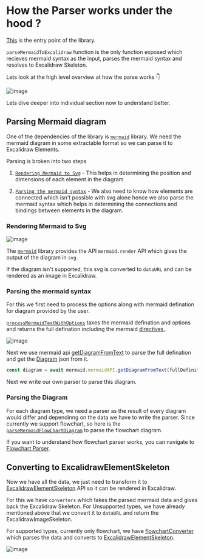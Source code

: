 # How the Parser works under the hood ?

[This](https://github.com/excalidraw/mermaid-to-excalidraw/blob/master/src/index.ts) is the entry point of the library.


`parseMermaidToExcalidraw` function is the only function exposed which recieves mermaid syntax as the input, parses the mermaid syntax and resolves to Excalidraw Skeleton.

Lets look at the high level overview at how the parse works :point_down:

![image](https://github.com/excalidraw/excalidraw/assets/11256141/18b34873-af75-4ac5-8102-4c43e3626515)


Lets dive deeper into individual section now to understand better.

## Parsing Mermaid diagram

One of the dependencies of the library is [`mermaid`](https://www.npmjs.com/package/mermaid) library.
We need the mermaid diagram in some extractable format so we can parse it to Excalidraw Elements.

Parsing is broken into two steps
1. [`Rendering Mermaid to Svg`](/docs/@excalidraw/mermaid-to-excalidraw/codebase/parser#rendering-mermaid-to-svg) - This helps in determining the position and dimensions of each element in the diagram

2. [`Parsing the mermaid syntax`](/docs/@excalidraw/mermaid-to-excalidraw/codebase/parser#parsing-the-mermaid-syntax) - We also need to know how elements are connected which isn't possible with svg alone hence we also parse the mermaid syntax which helps in determining the connections and bindings between elements in the diagram.

### Rendering Mermaid to Svg

![image](https://github.com/excalidraw/excalidraw/assets/11256141/ce4ae2bb-a37a-4018-9122-fe1afcb9f1cb)

The [`mermaid`](https://www.npmjs.com/package/mermaid) library provides the API `mermaid.render` API which gives the output of the diagram in `svg`.


If the diagram isn't supported, this svg is converted to `dataURL` and can be rendered as an image in Excalidraw.


### Parsing the mermaid syntax

For this we first need to process the options along with mermaid defination for diagram provided by the user.

[`processMermaidTextWithOptions`](https://github.com/excalidraw/mermaid-to-excalidraw/blob/master/src/parseMermaid.ts#L13) takes the mermaid defination and options and returns the full defination including the mermaid [directives ](https://mermaid.js.org/config/directives.html).

![image](https://github.com/excalidraw/excalidraw/assets/11256141/98ad1d50-9cae-4b4c-8714-dc30a0475ef2)

Next we use mermaid api [getDiagramFromText](https://github.com/mermaid-js/mermaid/blob/00d06c7282a701849793680c1e97da1cfdfcce62/packages/mermaid/src/Diagram.ts#L80) to parse the full defination and get the [Diagram](https://github.com/mermaid-js/mermaid/blob/00d06c7282a701849793680c1e97da1cfdfcce62/packages/mermaid/src/Diagram.ts#L15) json from it.

```js
const diagram = await mermaid.mermaidAPI.getDiagramFromText(fullDefinition);
```

Next we write our own parser to parse this diagram.

### Parsing the Diagram

For each diagram type, we need a parser as the result of every diagram would differ and dependinng on the data we have to write the parser. Since currently we support flowchart, so here is the [`parseMermaidFlowChartDiagram`](https://github.com/excalidraw/mermaid-to-excalidraw/blob/master/src/converter/types/flowchart.ts#L438) to parse the flowchart diagram.

If you want to understand how flowchart parser works, you can navigate to [Flowchart Parser](http://localhost:3003/docs/@excalidraw/mermaid-to-excalidraw/codebase/parser/flowchart).

## Converting to ExcalidrawElementSkeleton

Now we have all the data, we just need to transform it to [ExcalidrawElementSkeleton](https://github.com/excalidraw/excalidraw/blob/master/src/data/transform.ts#L133C13-L133C38) API so it can be rendered in Excalidraw.

For this we have `converters` which takes the parsed mermaid data and gives back the Excalidraw Skeleton.
For Unsupported types, we have already mentioned above that we convert it to `dataURL` and return the ExcalidrawImageSkeleton.

For supported types, currently only flowchart, we have [flowchartConverter](https://github.com/excalidraw/mermaid-to-excalidraw/blob/master/src/converter/types/flowchart.ts#L24) which parses the data and converts to [ExcalidrawElementSkeleton](https://github.com/excalidraw/excalidraw/blob/master/src/data/transform.ts#L133C13-L133C38).

![image](https://github.com/excalidraw/excalidraw/assets/11256141/00226e9d-043d-4a08-989a-3ad9d2a574f1)